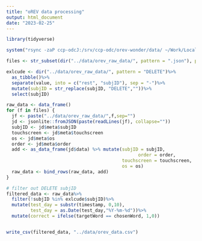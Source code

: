 ```yaml
---
title: "oREV data processing"
output: html_document
date: "2023-02-25"
---
```



```r
library(tidyverse)
```


```r
system("rsync -zaP ccp-odcJ:/srv/ccp-odc/orev-wonder/data/ ~/Work/Local/Quantex/wonder-analysis/data/orev_raw_data/")
```

```r
files <- str_subset(dir("../data/orev_raw_data/", pattern = ".json"), pattern = "DELETE", negate = TRUE) 

exlcude <- dir("../data/orev_raw_data/", pattern = "DELETE")%>%
  as_tibble()%>%
  separate(value, into = c("rest", "subjID"), sep = "-")%>%
  mutate(subjID = str_replace(subjID, "DELETE",""))%>%
  select(subjID)

raw_data <- data_frame()
for (f in files) {
  jf <- paste("../data/orev_raw_data/",f,sep="")
  jd <- jsonlite::fromJSON(paste(readLines(jf), collapse=""))
  subjID <- jd$meta$subjID
  touchscreen <- jd$meta$touchscreen
  os <- jd$meta$os
  order <- jd$meta$order
  add <- as_data_frame(jd$data) %>% mutate(subjID = subjID,
                                                 order = order, 
                                           touchscreen = touchscreen, 
                                           os = os)
  raw_data <- bind_rows(raw_data, add)
}

# filter out DELETE subjID
filtered_data <- raw_data%>%
  filter(!subjID %in% exlcude$subjID)%>%
  mutate(test_day = substr(timestamp, 0,10),
         test_day = as.Date(test_day,"%Y-%m-%d"))%>%
  mutate(correct = ifelse(targetWord == chosenWord, 1,0))


write_csv(filtered_data, "../data/orev_data.csv")
```
